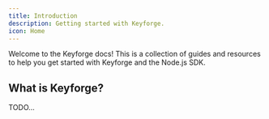 ```yaml
---
title: Introduction
description: Getting started with Keyforge.
icon: Home
---
```


Welcome to the Keyforge docs! This is a collection of guides and resources to help you get started with Keyforge and the Node.js SDK.

## What is Keyforge?

TODO...
